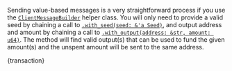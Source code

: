 
Sending value-based messages is a very straightforward process if you use the
[`ClientMessageBuilder`](https://docs.rs/iota-client/latest/iota_client/api/struct.ClientMessageBuilder.html) helper
class. You will only need to provide a valid seed by chaining a call to
[`.with_seed(seed: &'a Seed)`](https://docs.rs/iota-client/latest/iota_client/api/struct.ClientMessageBuilder.html#method.with_seed), and
output address and amount by chaining a call to
[`.with_output(address: &str, amount: u64)`](https://docs.rs/iota-client/latest/iota_client/api/struct.ClientMessageBuilder.html#method.with_output).
The method will find valid output(s) that can be used to fund the given amount(s) and the unspent amount will be sent to
the same address.

<CodeBlock className="language-javascript">{transaction}</CodeBlock>

